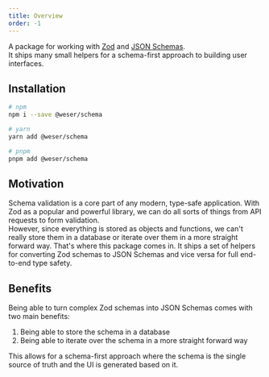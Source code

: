 ```yaml
---
title: Overview
order: -1
---
```


A package for working with [Zod](https://zod.dev) and [JSON Schemas](https://json-schema.org).<br />
It ships many small helpers for a schema-first approach to building user interfaces.

<PackageBadges package="@weser/schema" />

## Installation

```sh
# npm
npm i --save @weser/schema

# yarn
yarn add @weser/schema

# pnpm
pnpm add @weser/schema
```

## Motivation

Schema validation is a core part of any modern, type-safe application.
With Zod as a popular and powerful library, we can do all sorts of things from API requests to form validation.<br />
However, since everything is stored as objects and functions, we can't really store them in a database or iterate over them in a more straight forward way.
That's where this package comes in. It ships a set of helpers for converting Zod schemas to JSON Schemas and vice versa for full end-to-end type safety.

## Benefits

Being able to turn complex Zod schemas into JSON Schemas comes with two main benefits:

1. Being able to store the schema in a database
2. Being able to iterate over the schema in a more straight forward way

This allows for a schema-first approach where the schema is the single source of truth and the UI is generated based on it.
